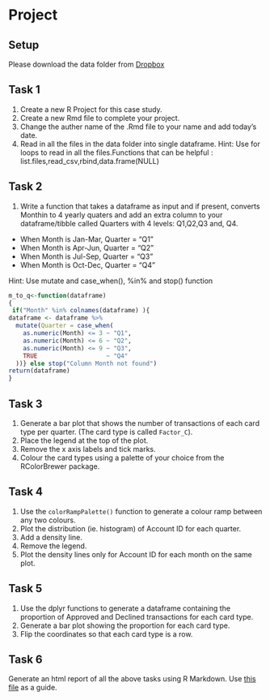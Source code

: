 # Project

## Setup
Please download the data folder from <a href="https://www.dropbox.com/sh/qghmd34hekp1pb9/AAB2cnKXcoYmQbx6Xtuws8Zwa?dl=0">Dropbox</a>



## Task 1
1. Create a new R Project for this case study. 
2. Create a new Rmd file to complete your project.
3. Change the auther name of the .Rmd file to your name and add today's date.
4. Read in all the files in the data folder into single dataframe. Hint: Use for loops to read in all the files.Functions that can be helpful : list.files,read_csv,rbind,data.frame(NULL)

<!-- df <- data.frame(NULL) -->
<!-- list.files(path = "../data/",full.names = T)->files -->
<!-- for(i in 1:11) { -->
<!-- +     file_name <-files[i] -->
<!-- +     df_import <- readr::read_csv(file_name, progress = FALSE) -->
<!-- +     df <- rbind(df, df_import) -->
<!-- +     rm(df_import, file_name) -->
<!-- + } -->


## Task 2 

1. Write a function that takes a dataframe as input and if present, converts Monthin to 4 yearly quaters and add an extra column to your dataframe/tibble called Quarters with 4 levels: Q1,Q2,Q3 and, Q4. 
- When Month is Jan-Mar, Quarter = "Q1"
- When Month is Apr-Jun, Quarter = "Q2"
- When Month is Jul-Sep, Quarter = "Q3"
- When Month is Oct-Dec, Quarter = "Q4"

Hint: Use mutate and case_when(), %in% and stop() function
```r
m_to_q<-function(dataframe)
{
 if("Month" %in% colnames(dataframe) ){
dataframe <- dataframe %>%
  mutate(Quarter = case_when(
    as.numeric(Month) <= 3 ~ "Q1",
    as.numeric(Month) <= 6 ~ "Q2",
    as.numeric(Month) <= 9 ~ "Q3",
    TRUE                   ~ "Q4"
  ))} else stop("Column Month not found")
return(dataframe)
}
```
## Task 3

1. Generate a bar plot that shows the number of transactions of each card type per quarter. (The card type is called `Factor_C`).
2. Place the legend at the top of the plot. 
3. Remove the x axis labels and tick marks.
4. Colour the card types using a palette of your choice from the RColorBrewer package.


## Task 4

1. Use the `colorRampPalette()` function to generate a colour ramp between any two colours.
2. Plot the distribution (ie. histogram) of Account ID for each quarter.
3. Add a density line.
4. Remove the legend.
5. Plot the density lines only for Account ID for each month on the same plot.

## Task 5

1. Use the dplyr functions to generate a dataframe containing the proportion of Approved and Declined transactions for each card type.
2. Generate a bar plot showing the proportion for each card type.
3. Flip the coordinates so that each card type is a row. 

## Task 6

Generate an html report of all the above tasks using R Markdown. Use [this file](data/case_study_theme.html) as a guide.









